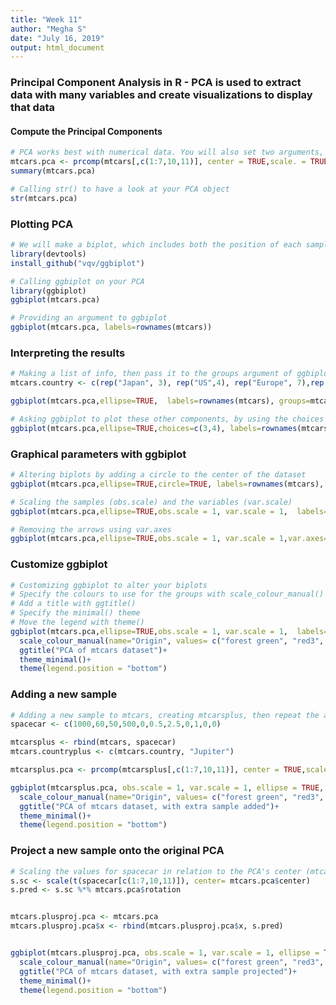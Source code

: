 ---
title: "Week 11"
author: "Megha S"
date: "July 16, 2019"
output: html_document
---

### Principal Component Analysis in R - PCA is used to extract data with many variables and create visualizations to display that data
#### Compute the Principal Components

```{r}
# PCA works best with numerical data. You will also set two arguments, center and scale, to be TRUE. Then you can have a peek at your PCA object with summary()
mtcars.pca <- prcomp(mtcars[,c(1:7,10,11)], center = TRUE,scale. = TRUE)
summary(mtcars.pca)

# Calling str() to have a look at your PCA object
str(mtcars.pca)

```

### Plotting PCA

```{r}
# We will make a biplot, which includes both the position of each sample in terms of PC1 and PC2 and also will show you how the initial variables map onto this
library(devtools)
install_github("vqv/ggbiplot")

# Calling ggbiplot on your PCA
library(ggbiplot)
ggbiplot(mtcars.pca)

# Providing an argument to ggbiplot
ggbiplot(mtcars.pca, labels=rownames(mtcars))

```

### Interpreting the results

```{r}
# Making a list of info, then pass it to the groups argument of ggbiplot
mtcars.country <- c(rep("Japan", 3), rep("US",4), rep("Europe", 7),rep("US",3), "Europe", rep("Japan", 3), rep("US",4), rep("Europe", 3), "US", rep("Europe", 3))

ggbiplot(mtcars.pca,ellipse=TRUE,  labels=rownames(mtcars), groups=mtcars.country)

# Asking ggbiplot to plot these other components, by using the choices argument. Having a look at PC3 and PC4
ggbiplot(mtcars.pca,ellipse=TRUE,choices=c(3,4), labels=rownames(mtcars), groups=mtcars.country)

```

### Graphical parameters with ggbiplot

```{r}
# Altering biplots by adding a circle to the center of the dataset
ggbiplot(mtcars.pca,ellipse=TRUE,circle=TRUE, labels=rownames(mtcars), groups=mtcars.country)

# Scaling the samples (obs.scale) and the variables (var.scale)
ggbiplot(mtcars.pca,ellipse=TRUE,obs.scale = 1, var.scale = 1,  labels=rownames(mtcars), groups=mtcars.country)

# Removing the arrows using var.axes
ggbiplot(mtcars.pca,ellipse=TRUE,obs.scale = 1, var.scale = 1,var.axes=FALSE,   labels=rownames(mtcars), groups=mtcars.country)

```

### Customize ggbiplot

```{r}
# Customizing ggbiplot to alter your biplots
# Specify the colours to use for the groups with scale_colour_manual()
# Add a title with ggtitle()
# Specify the minimal() theme
# Move the legend with theme()
ggbiplot(mtcars.pca,ellipse=TRUE,obs.scale = 1, var.scale = 1,  labels=rownames(mtcars), groups=mtcars.country) +
  scale_colour_manual(name="Origin", values= c("forest green", "red3", "dark blue"))+
  ggtitle("PCA of mtcars dataset")+
  theme_minimal()+
  theme(legend.position = "bottom")

```

### Adding a new sample

```{r}
# Adding a new sample to mtcars, creating mtcarsplus, then repeat the analysis
spacecar <- c(1000,60,50,500,0,0.5,2.5,0,1,0,0)

mtcarsplus <- rbind(mtcars, spacecar)
mtcars.countryplus <- c(mtcars.country, "Jupiter")

mtcarsplus.pca <- prcomp(mtcarsplus[,c(1:7,10,11)], center = TRUE,scale. = TRUE)

ggbiplot(mtcarsplus.pca, obs.scale = 1, var.scale = 1, ellipse = TRUE, circle = FALSE, var.axes=TRUE, labels=c(rownames(mtcars), "spacecar"), groups=mtcars.countryplus)+
  scale_colour_manual(name="Origin", values= c("forest green", "red3", "violet", "dark blue"))+
  ggtitle("PCA of mtcars dataset, with extra sample added")+
  theme_minimal()+
  theme(legend.position = "bottom")
```

### Project a new sample onto the original PCA

```{r}
# Scaling the values for spacecar in relation to the PCA's center (mtcars.pca$center). Then applying the rotation of the PCA matrix to the spacecar sample
s.sc <- scale(t(spacecar[c(1:7,10,11)]), center= mtcars.pca$center)
s.pred <- s.sc %*% mtcars.pca$rotation


mtcars.plusproj.pca <- mtcars.pca
mtcars.plusproj.pca$x <- rbind(mtcars.plusproj.pca$x, s.pred)


ggbiplot(mtcars.plusproj.pca, obs.scale = 1, var.scale = 1, ellipse = TRUE, circle = FALSE, var.axes=TRUE, labels=c(rownames(mtcars), "spacecar"), groups=mtcars.countryplus)+
  scale_colour_manual(name="Origin", values= c("forest green", "red3", "violet", "dark blue"))+
  ggtitle("PCA of mtcars dataset, with extra sample projected")+
  theme_minimal()+
  theme(legend.position = "bottom")

```
